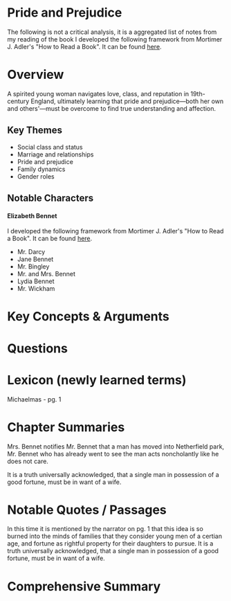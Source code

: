 
# Pride and Prejudice

<Book
  cover="https://i.postimg.cc/G2bwNTPx/pride-and-prejudice-oxford-world-classics.jpg"
  name="Pride and Prejudice"
  author="Jane Austen"
  link="https://www.amazon.com/dp/0199535566"
/>

<Box>The following is not a critical analysis, it is a aggregated list of notes from my reading of the book</Box>
<Collapse title="Simple Framework for Analytical Reading">I developed the following framework from Mortimer J. Adler's "How to Read a Book".
 It can be found [here](/blog/2025/simple-framework-for-analytical-reading).</Collapse>

# Overview 
A spirited young woman navigates love, class, and reputation in 19th-century England, ultimately learning that pride and 
prejudice—both her own and others'—must be overcome to find true understanding and affection.

## Key Themes
- Social class and status
- Marriage and relationships
- Pride and prejudice
- Family dynamics
- Gender roles

## Notable Characters

#### Elizabeth Bennet
<Collapse title="Introduced In">I developed the following framework from Mortimer J. Adler's "How to Read a Book".
 It can be found [here](/blog/2025/simple-framework-for-analytical-reading).</Collapse>

- Mr. Darcy
- Jane Bennet
- Mr. Bingley
- Mr. and Mrs. Bennet
- Lydia Bennet
- Mr. Wickham

# Key Concepts & Arguments


# Questions 


# Lexicon (newly learned terms)
<Define>Michaelmas</Define> - pg. 1


# Chapter Summaries

<Collapse title="Chapter I">
Mrs. Bennet notifies Mr. Bennet that a man has moved into Netherfield park, Mr. Bennet who has already went to see the man acts noncholantly like he does not care. 


<Excerpt title="Pride and Prejudice" author="Jane Austen" version="Oxford World Classics" year="1813">It is a truth universally acknowledged, that a single man in possession of a good fortune, must be in want of a wife.</Excerpt>
</Collapse>



# Notable Quotes / Passages 
  
<Collapse title="Single Men in want of a wife">
In this time it is mentioned by the narrator on pg. 1 that this idea is so burned into the minds of families that they consider young men of a certian age, and fortune as rightful property for their daughters to pursue.
<Excerpt title="Pride and Prejudice" author="Jane Austen" version="Oxford World Classics" year="1813">It is a truth universally acknowledged, that a single man in possession of a good fortune, must be in want of a wife.</Excerpt>
</Collapse>

# Comprehensive Summary 
























